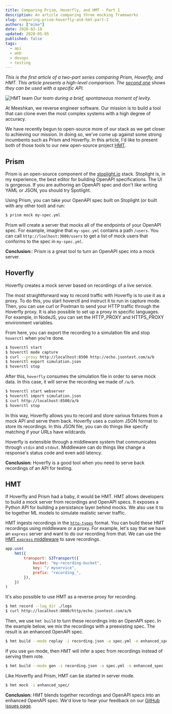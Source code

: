 ```yaml
---
title: Comparing Prism, Hoverfly, and HMT - Part 1
description: An article comparing three mocking frameworks
slug: comparing-prism-hoverfly-and-hmt-part-1
authors: ["mike"]
date: 2020-02-18
updated: 2020-05-05
published: false
tags:
  - api
  - web
  - devops
  - testing
---
```


_This is the first article of a two-part series comparing Prism, Hoverfly, and HMT. This article presents a high-level comparison. The [second one](https://dev.to/hmt/comparing-prism-hoverfly-and-hmt-part-2-139i) shows they can be used with a specific API._

![HMT team](https://cdn.filestackcontent.com/AZvPNtU2oRLCcNYkJFCAAz/resize=width:1000/https://dev-to-uploads.s3.amazonaws.com/i/bni2ip09m23dml1nozod.jpg)
_Our team during a brief, spontaneous moment of levity._

At Meeshkan, we reverse engineer software. Our mission is to build a tool that can clone even the most complex systems with a high degree of accuracy.

We have recently begun to open-source more of our stack as we get closer to achieving our mission. In doing so, we've come up against some strong incumbents such as Prism and Hoverfly. In this article, I'd like to present both of those tools to our new open-source project [HMT](https://github.com/meeshkan/hmt).

## Prism

Prism is an open-source component of the [stoplight.io](https://stoplight.io) stack. Stoplight is, in my experience, the best editor for building OpenAPI specifications. The UI is gorgeous. If you are authoring an OpenAPI spec and don't like writing YAML or JSON, you should try Spotlight.

Using Prism, you can take your OpenAPI spec built on Stoplight (or built with any other tool) and run:

```bash
$ prism mock my-spec.yml
```

Prism will create a server that mocks all of the endpoints of your OpenAPI spec. For example, imagine that `my-spec.yml` contains a path `/users`. You can call `http://loalhost:3000/users` to get a list of mock users that conforms to the spec in `my-spec.yml`.

**Conclusion:**: Prism is a great tool to turn an OpenAPI spec into a mock server.

## Hoverfly

Hoverfly creates a mock server based on recordings of a live service.

The most straightforward way to record traffic with Hoverfly is to use it as a proxy. To do this, you start hoverctl and instruct it to run in capture mode. Then, you can use curl or Postman to send your HTTP traffic through the Hoverfly proxy. It is also possible to set up a proxy in specific languages. For example, in NodeJS, you can set the HTTP_PROXY and HTTPS_PROXY environment variables.

From here, you can export the recording to a simulation file and stop `hoverctl` when you're done.

```bash
$ hoverctl start
$ hoverctl mode capture
$ curl --proxy http://localhost:8500 http://echo.jsontest.com/a/b
$ hoverctl export simulation.json
$ hoverctl stop
```

After this, `hoverfly` consumes the simulation file in order to serve mock data. In this case, it will serve the recording we made of `/a/b`.

```bash
$ hoverctl start webserver
$ hoverctl import simulation.json
$ curl http://localhost:8500/a/b
$ hoverctl stop
```

In this way, Hoverfly allows you to record and store various fixtures from a mock API and serve them back. Hoverfly uses a custom JSON format to store its recordings. In this JSON file, you can do things like specify matching if your URLs have wildcards.

Hoverfly is extensible through a middleware system that communicates through `stdin` and `stdout`. Middleware can do things like change a response's status code and even add latency.

**Conclusion:** Hoverfly is a good tool when you need to serve back recordings of an API for testing.

## HMT

If Hoverfly and Prism had a baby, it would be HMT. HMT allows developers to build a mock server from recordings and OpenAPI specs. It exposes a Python API for building a persistance layer behind mocks. We also use it to tie together ML models to simulate realistic server traffic.

HMT ingests recordings in the [`http-types`](https://github.com/meeshkan/http-types) format. You can build these HMT recordings using middleware or a proxy. For example, let's say that we have an `express` server and want to do our recording from that. We can use the [HMT `express` middleware](https://github.com/meeshkan/express-middleware) to save recordings.

```javascript
app.use(
	hmt({
		transport: S3Transport({
			bucket: "my-recording-bucket",
			key: "/ myservice",
			prefix: "recording_",
		}),
	})
)
```

It's also possible to use HMT as a reverse proxy for recording.

```bash
$ hmt record --log_dir ./logs
$ curl http://localhost:8000/http/echo.jsontest.com/a/b
```

Then, we use `hmt build` to turn these recordings into an OpenAPI spec. In the example below, we mix the recordings with a preexisting spec. The result is an enhanced OpenAPI spec.

```bash
$ hmt build --mode replay -i recording.json -a spec.yml -o enhanced_spec
```

If you use `gen` mode, then HMT will infer a spec from recordings instead of serving them rote.

```bash
$ hmt build --mode gen -i recording.json -a spec.yml -o enhanced_spec
```

Like Hoverfly and Prism, HMT can be started in server mode.

```bash
$ hmt mock -i enhanced_spec/
```

**Conclusion:** HMT blends together recordings and OpenAPI specs into an enhanced OpenAPI spec. We'd love to hear your feedback on our [GitHub issues page](https://github.com/meeshkan/hmt/issues).
